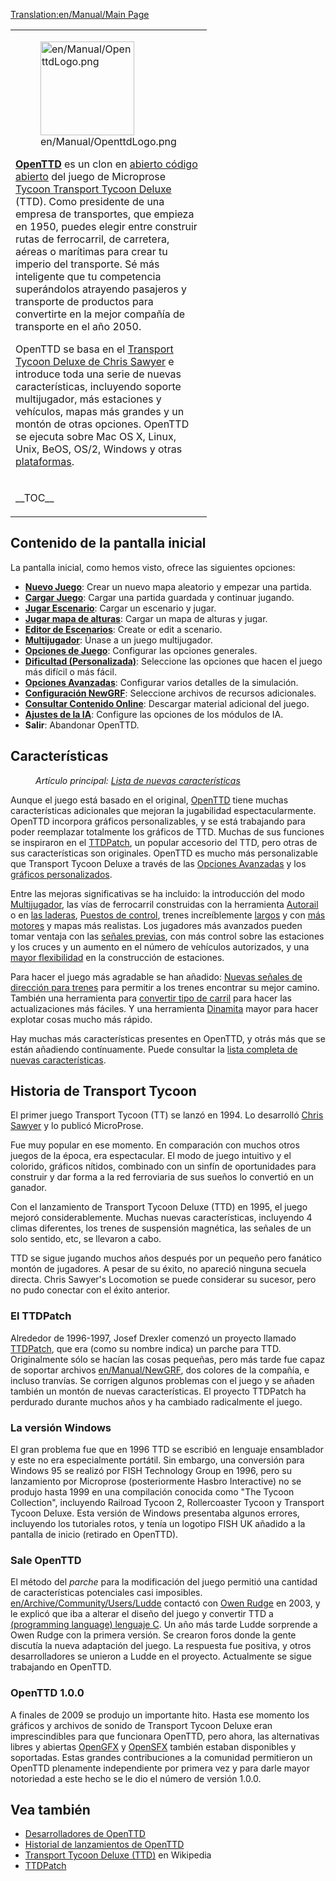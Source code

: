 [[Translation:en/Manual/Main Page]]
{{en/Translation (es)|origen=OpenTTD}}

{{en/Table of contents (Es)}}
{|
|colspan=2 style="background:none; border:0px"|
[[File:en/Manual/OpenttdLogo.png|left|150px]] 

[http://www.openttd.org/ '''OpenTTD'''] es un clon en [https://www.wikipedia.org/wiki/es:Código abierto código abierto] del juego de Microprose [https://www.wikipedia.org/wiki/es:Transport Tycoon Transport Tycoon Deluxe] (TTD). Como presidente de una empresa de transportes, que empieza en 1950, puedes elegir entre construir rutas de ferrocarril, de carretera, aéreas o marítimas para crear tu imperio del transporte. Sé más inteligente que tu competencia superándolos atrayendo pasajeros y transporte de productos para convertirte en la mejor compañía de transporte en el año 2050.

OpenTTD se basa en el [http://www.chrissawyer.com/info.htm Transport Tycoon Deluxe de Chris Sawyer] e introduce toda una serie de nuevas características, incluyendo soporte multijugador, más estaciones y vehículos, mapas más grandes y un montón de otras opciones. OpenTTD se ejecuta sobre Mac OS X, Linux, Unix, BeOS, OS/2, Windows y otras [[en/Es/Sistema operativo|plataformas]].
|-
|width=200 style="background:none; border:0px"| __TOC__
|style="background:none; border:0px"| [[File:es/Intro screen.png|frame|center|Pantalla inicial de OpenTTD]]
|}

==Contenido de la pantalla inicial==
La pantalla inicial, como hemos visto, ofrece las siguientes opciones:
* '''[[en/Es/Nuevo Juego|Nuevo Juego]]''': Crear un nuevo mapa aleatorio y empezar una partida.
* '''[[en/Es/Savegame|Cargar Juego]]''': Cargar una partida guardada y continuar jugando.
* '''[[en/Es/Escenario|Jugar Escenario]]''': Cargar un escenario y jugar.
* '''[[en/Es/Mapa de alturas|Jugar mapa de alturas]]''': Cargar un mapa de alturas y jugar.
* '''[[en/Es/Editor de Escenarios|Editor de Escenarios]]''': Create or edit a scenario.
* '''[[en/Es/Multijugador|Multijugador]]''': Únase a un juego multijugador.
* '''[[en/Es/Ventana Opciones de Juego|Opciones de Juego]]''': Configurar las opciones generales.
* '''[[en/Es/Dificultad|Dificultad (Personalizada)]]''': Seleccione las opciones que hacen el juego más difícil o más fácil.
* '''[[en/Es/Opciones Avanzadas|Opciones Avanzadas]]''': Configurar varios detalles de la simulación.
* '''[[en/Es/Configuración NewGRF|Configuración NewGRF]]''': Seleccione archivos de recursos adicionales.
* '''[[en/Es/Contenido Online|Consultar Contenido Online]]''': Descargar material adicional del juego.
* '''[[en/Es/Ajustes de la IA|Ajustes de la IA]]''': Configure las opciones de los módulos de IA.
* '''Salir''': Abandonar OpenTTD.

==Características==
:''Artículo principal: [[en/Es/Lista de nuevas características|Lista de nuevas características]]''

Aunque el juego está basado en el original, [http://www.openttd.org/ OpenTTD] tiene muchas características adicionales que mejoran la jugabilidad espectacularmente. OpenTTD incorpora gráficos personalizables, y se está trabajando para poder reemplazar totalmente los gráficos de TTD. Muchas de sus funciones se inspiraron en el [http://www.ttdpatch.net/ TTDPatch], un popular accesorio del TTD, pero otras de sus características son originales. OpenTTD es mucho más personalizable que Transport Tycoon Deluxe a través de las [[en/Es/Opciones Avanzadas|Opciones Avanzadas]] y los [[en/Es/NewGRF|gráficos personalizados]].

Entre las mejoras significativas se ha incluido: la introducción del modo [[en/Es/Multijugador|Multijugador]], las vías de ferrocarril construidas con la herramienta [[en/Es/Autorail|Autorail]] o en [[en/Es/Construir en las laderas|las laderas]], [[en/Es/Puestos de control|Puestos de control]], trenes increíblemente [[en/Es/Trenes Mamut|largos]] y con [[en/Es/Trenes Multitracción|más motores]] y mapas más realistas. Los jugadores más avanzados pueden tomar ventaja con las [[en/Es/Señales previas|señales previas]], con más control sobre las estaciones y los cruces y un aumento en el número de vehículos autorizados, y una [[en/Es/Estaciones no-uniformes|mayor flexibilidad]] en la construcción de estaciones.

Para hacer el juego más agradable se han añadido: [[en/Es/YAPP|Nuevas señales de dirección para trenes]] para permitir a los trenes encontrar su mejor camino. También una herramienta para [[en/Es/Convertir tipo de carril|convertir tipo de carril]] para hacer las actualizaciones más fáciles. Y una herramienta [[en/Es/Dinamita|Dinamita]] mayor para hacer explotar cosas mucho más rápido.

Hay muchas más características presentes en OpenTTD, y otrás más que se están añadiendo contínuamente. Puede consultar la [[en/Es/Lista de nuevas características|lista completa de nuevas características]].

==Historia de Transport Tycoon==
El primer juego Transport Tycoon (TT) se lanzó en 1994. Lo desarrolló [http://www.chrissawyer.com/ Chris Sawyer] y lo publicó MicroProse.

Fue muy popular en ese momento. En comparación con muchos otros juegos de la época, era espectacular. El modo de juego intuitivo y el colorido, gráficos nítidos, combinado con un sinfín de oportunidades para construir y dar forma a la red ferroviaria de sus sueños lo convertió en un ganador.

Con el lanzamiento de Transport Tycoon Deluxe (TTD) en 1995, el juego mejoró considerablemente. Muchas nuevas características, incluyendo 4 climas diferentes, los trenes de suspensión magnética, las señales de un solo sentido, etc, se llevaron a cabo.

TTD se sigue jugando muchos años después por un pequeño pero fanático montón de jugadores. A pesar de su éxito, no apareció ninguna secuela directa. Chris Sawyer's Locomotion se puede considerar su sucesor, pero no pudo conectar con el éxito anterior.

===El TTDPatch===
Alrededor de 1996-1997, Josef Drexler comenzó un proyecto llamado [http://www.ttdpatch.net/ TTDPatch], que era (como su nombre indica) un parche para TTD. Originalmente sólo se hacían las cosas pequeñas, pero más tarde fue capaz de soportar archivos [[en/Manual/NewGRF]], dos colores de la compañía, e incluso tranvías. Se corrigen algunos problemas con el juego y se añaden también un montón de nuevas características. El proyecto TTDPatch ha perdurado durante muchos años y ha cambiado radicalmente el juego.

===La versión Windows===
El gran problema fue que en 1996 TTD se escribió en lenguaje ensamblador y este no era especialmente portátil. Sin embargo, una conversión para Windows 95 se realizó por FISH Technology Group en 1996, pero su lanzamiento por Microprose (posteriormente Hasbro Interactive) no se produjo hasta 1999 en una compilación conocida como "The Tycoon Collection", incluyendo Railroad Tycoon 2, Rollercoaster Tycoon y Transport Tycoon Deluxe. Esta versión de Windows presentaba algunos errores, incluyendo los tutoriales rotos, y tenía un logotipo FISH UK añadido a la pantalla de inicio (retirado en OpenTTD).

===Sale OpenTTD===
El método del ''parche'' para la modificación del juego permitió una cantidad de características potenciales casi imposibles. [[en/Archive/Community/Users/Ludde]] contactó con [http://www.tt-forums.net/ Owen Rudge] en 2003, y le explicó que iba a alterar el diseño del juego y convertir TTD a [https://www.wikipedia.org/wiki/C (programming language) lenguaje C]. Un año más tarde Ludde sorprende a Owen Rudge con la primera versión. Se crearon foros donde la gente discutía la nueva adaptación del juego. La respuesta fue positiva, y otros desarrolladores se unieron a Ludde en el proyecto. Actualmente se sigue trabajando en OpenTTD.

===OpenTTD 1.0.0===
A finales de 2009 se produjo un importante hito. Hasta ese momento los gráficos y archivos de sonido de Transport Tycoon Deluxe eran imprescindibles para que funcionara OpenTTD, pero ahora, las alternativas libres y abiertas [[en/Es/OpenGFX|OpenGFX]] y [[en/Es/OpenSFX|OpenSFX]] también estaban disponibles y soportadas. Estas grandes contribuciones a la comunidad permitieron un OpenTTD plenamente independiente por primera vez y para darle mayor notoriedad a este hecho se le dio el número de versión 1.0.0.

==Vea también==
*[[en/Archive/Community/Developers|Desarrolladores de OpenTTD]]
*[[en/Archive/OpenTTD/Main Page|Historial de lanzamientos de OpenTTD]]
*[https://www.wikipedia.org/wiki/Transport_Tycoon Transport Tycoon Deluxe (TTD)] en Wikipedia
*[http://www.ttdpatch.net/ TTDPatch]